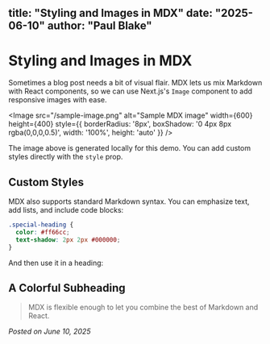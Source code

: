title: "Styling and Images in MDX"
date: "2025-06-10"
author: "Paul Blake"
---

# Styling and Images in MDX

Sometimes a blog post needs a bit of visual flair. MDX lets us mix Markdown with React components, so we can use Next.js's `Image` component to add responsive images with ease.

<Image src="/sample-image.png" alt="Sample MDX image" width={600} height={400} style={{ borderRadius: '8px', boxShadow: '0 4px 8px rgba(0,0,0,0.5)', width: '100%', height: 'auto' }} />

The image above is generated locally for this demo. You can add custom styles directly with the `style` prop.

## Custom Styles

MDX also supports standard Markdown syntax. You can emphasize text, add lists, and include code blocks:

```css
.special-heading {
  color: #ff66cc;
  text-shadow: 2px 2px #000000;
}
```

And then use it in a heading:

<h2 className="special-heading">A Colorful Subheading</h2>

> MDX is flexible enough to let you combine the best of Markdown and React.

*Posted on June 10, 2025*